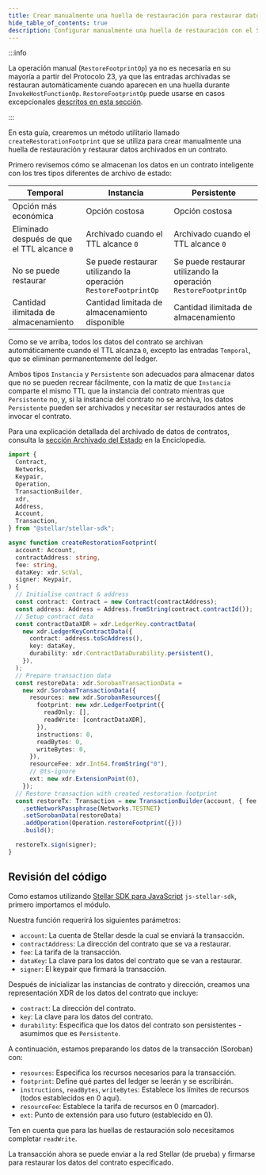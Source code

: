 ```yaml
---
title: Crear manualmente una huella de restauración para restaurar datos archivados usando el SDK de JavaScript
hide_table_of_contents: true
description: Configurar manualmente una huella de restauración con el SDK de JavaScript
---
```


:::info

La operación manual (`RestoreFootprintOp`) ya no es necesaria en su mayoría a partir del Protocolo 23, ya que las entradas archivadas se restauran automáticamente cuando aparecen en una huella durante `InvokeHostFunctionOp`. `RestoreFootprintOp` puede usarse en casos excepcionales [descritos en esta sección](../../../learn/fundamentals/contract-development/storage/state-archival.mdx#contract-data-automatic-restoration).

:::

En esta guía, crearemos un método utilitario llamado `createRestorationFootprint` que se utiliza para crear manualmente una huella de restauración y restaurar datos archivados en un contrato.

Primero revisemos cómo se almacenan los datos en un contrato inteligente con los tres tipos diferentes de archivo de estado:

| Temporal                                    | Instancia                                                       | Persistente                                                     |
| ------------------------------------------- | --------------------------------------------------------------- | --------------------------------------------------------------- |
| Opción más económica                        | Opción costosa                                                  | Opción costosa                                                  |
| Eliminado después de que el TTL alcance `0` | Archivado cuando el TTL alcance `0`                             | Archivado cuando el TTL alcance `0`                             |
| No se puede restaurar                       | Se puede restaurar utilizando la operación `RestoreFootprintOp` | Se puede restaurar utilizando la operación `RestoreFootprintOp` |
| Cantidad ilimitada de almacenamiento        | Cantidad limitada de almacenamiento disponible                  | Cantidad ilimitada de almacenamiento                            |

Como se ve arriba, todos los datos del contrato se archivan automáticamente cuando el TTL alcanza `0`, excepto las entradas `Temporal`, que se eliminan permanentemente del ledger.

Ambos tipos `Instancia` y `Persistente` son adecuados para almacenar datos que no se pueden recrear fácilmente, con la matiz de que `Instancia` comparte el mismo TTL que la instancia del contrato mientras que `Persistente` no, y, si la instancia del contrato no se archiva, los datos `Persistente` pueden ser archivados y necesitar ser restaurados antes de invocar el contrato.

Para una explicación detallada del archivado de datos de contratos, consulta la [sección Archivado del Estado](./../../../learn/fundamentals/contract-development/storage/state-archival.mdx) en la Enciclopedia.

```typescript
import {
  Contract,
  Networks,
  Keypair,
  Operation,
  TransactionBuilder,
  xdr,
  Address,
  Account,
  Transaction,
} from "@stellar/stellar-sdk";

async function createRestorationFootprint(
  account: Account,
  contractAddress: string,
  fee: string,
  dataKey: xdr.ScVal,
  signer: Keypair,
) {
  // Initialise contract & address
  const contract: Contract = new Contract(contractAddress);
  const address: Address = Address.fromString(contract.contractId());
  // Setup contract data
  const contractDataXDR = xdr.LedgerKey.contractData(
    new xdr.LedgerKeyContractData({
      contract: address.toScAddress(),
      key: dataKey,
      durability: xdr.ContractDataDurability.persistent(),
    }),
  );
  // Prepare transaction data
  const restoreData: xdr.SorobanTransactionData =
    new xdr.SorobanTransactionData({
      resources: new xdr.SorobanResources({
        footprint: new xdr.LedgerFootprint({
          readOnly: [],
          readWrite: [contractDataXDR],
        }),
        instructions: 0,
        readBytes: 0,
        writeBytes: 0,
      }),
      resourceFee: xdr.Int64.fromString("0"),
      // @ts-ignore
      ext: new xdr.ExtensionPoint(0),
    });
  // Restore transaction with created restoration footprint
  const restoreTx: Transaction = new TransactionBuilder(account, { fee: fee })
    .setNetworkPassphrase(Networks.TESTNET)
    .setSorobanData(restoreData)
    .addOperation(Operation.restoreFootprint({}))
    .build();

  restoreTx.sign(signer);
}
```

## Revisión del código

Como estamos utilizando [Stellar SDK para JavaScript](https://stellar.github.io/js-stellar-sdk/) `js-stellar-sdk`, primero importamos el módulo.

Nuestra función requerirá los siguientes parámetros:

- `account`: La cuenta de Stellar desde la cual se enviará la transacción.
- `contractAddress`: La dirección del contrato que se va a restaurar.
- `fee`: La tarifa de la transacción.
- `dataKey`: La clave para los datos del contrato que se van a restaurar.
- `signer`: El keypair que firmará la transacción.

Después de inicializar las instancias de contrato y dirección, creamos una representación XDR de los datos del contrato que incluye:

- `contract`: La dirección del contrato.
- `key`: La clave para los datos del contrato.
- `durability`: Especifica que los datos del contrato son persistentes - asumimos que es `Persistente`.

A continuación, estamos preparando los datos de la transacción (Soroban) con:

- `resources`: Especifica los recursos necesarios para la transacción.
- `footprint`: Define qué partes del ledger se leerán y se escribirán.
- `instructions`, `readBytes`, `writeBytes`: Establece los límites de recursos (todos establecidos en 0 aquí).
- `resourceFee`: Establece la tarifa de recursos en 0 (marcador).
- `ext`: Punto de extensión para uso futuro (establecido en 0).

Ten en cuenta que para las huellas de restauración solo necesitamos completar `readWrite`.

La transacción ahora se puede enviar a la red Stellar (de prueba) y firmarse para restaurar los datos del contrato especificado.
